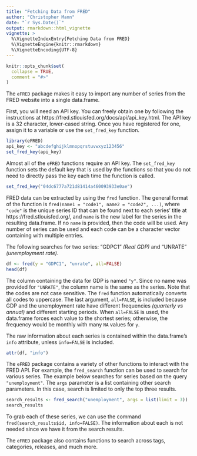```yaml
---
title: "Fetching Data from FRED"
author: "Christopher Mann"
date: "`r Sys.Date()`"
output: rmarkdown::html_vignette
vignette: >
  %\VignetteIndexEntry{Fetching Data from FRED}
  %\VignetteEngine{knitr::rmarkdown}
  %\VignetteEncoding{UTF-8}
---
```


```r
knitr::opts_chunk$set(
  collapse = TRUE,
  comment = "#>"
)
```

The `eFRED` package makes it easy to import any number of series from the FRED 
website into a single data.frame. 

First, you will need an API key. You can freely obtain one by following the instructions 
at https://fred.stlouisfed.org/docs/api/api_key.html. The API key is a 32 character, 
lower-cased string. Once you have registered for one, assign it to a variable or 
use the `set_fred_key` function.

```r
library(eFRED)
api_key <- "abcdefghijklmnopqrstuvwxyz123456"
set_fred_key(api_key)
```

Almost all of the `eFRED` functions require an API key. The `set_fred_key` function 
sets the default key that is used by the functions so that you do not need to directly 
pass the key each time the function is called.

```r
set_fred_key("04dc6777a721d81414a460093933e0ae")
```

FRED data can be extracted by using the `fred` function. The general format of the 
function is  `fred(name1 = "code1", name2 = "code2", ...)`, where `"code"` is the unique series
ID that can be found next to each series' title at https://fred.stlouisfed.org/, 
and `name` is the new label for the series in the resulting data.frame. If no `name`
is provided, then the code will be used. Any number of series can be used and 
each code can be a character vector containing with multiple entries.

The following searches for two series: "GDPC1" *(Real GDP)* and "UNRATE" *(unemployment rate)*.

```r
df <- fred(y = "GDPC1", "unrate", all=FALSE)
head(df)
```

The column containing the data for GDP is named `"y"`. Since no name was provided for `"UNRATE"`, 
the column name is the same as the series. Note that the codes are not case sensitive. The 
`fred` function automatically converts all codes to uppercase. The last argument, `all=FALSE`, 
is included because GDP and the unemployment rate have different frequencies *(quarterly vs annual)* 
and different starting periods. When `all=FALSE` is used, the data.frame forces each value to the 
shortest series; otherwise, the frequency would be monthly with many `NA` values for `y`.

The raw information about each series is contained within the data.frame's `info` attribute, 
unless `info=FALSE` is included.

```r
attr(df, "info")
```

The `eFRED` package contains a variety of other functions to interact with the 
FRED API. For example, the `fred_search` function can be used to search for various 
series. The example below searches for series based on the query `"unemployment"`. 
The `args` parameter is a list containing other search parameters. In this case, 
search is limited to only the top three results.

```r
search_results <- fred_search("unemployment", args = list(limit = 3))
search_results
```

To grab each of these series, we can use the command `fred(search_results$id, info=FALSE)`.
The information about each is not needed since we have it from the search results.

The `eFRED` package also contains functions to search across tags, categories, releases, 
and much more.
